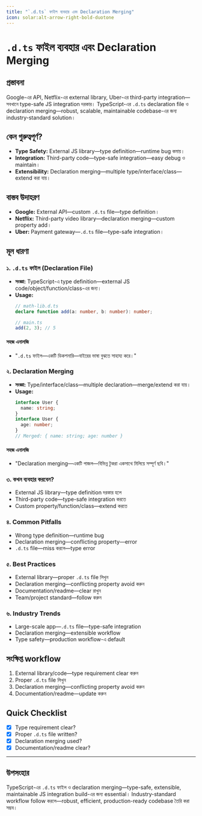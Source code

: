 ```yaml
---
title: "`.d.ts` ফাইল ব্যবহার এবং Declaration Merging"
icon: solar:alt-arrow-right-bold-duotone
---
```


# `.d.ts` ফাইল ব্যবহার এবং Declaration Merging

## প্রস্তাবনা

Google-এর API, Netflix-এর external library, Uber-এর third-party integration—সবখানে type-safe JS integration দরকার। TypeScript-এর `.d.ts` declaration file ও declaration merging—robust, scalable, maintainable codebase-এর জন্য industry-standard solution।

## কেন গুরুত্বপূর্ণ?

- **Type Safety:** External JS library—type definition—runtime bug কমায়।
- **Integration:** Third-party code—type-safe integration—easy debug ও maintain।
- **Extensibility:** Declaration merging—multiple type/interface/class—extend করা যায়।

## বাস্তব উদাহরণ

- **Google:** External API—custom `.d.ts` file—type definition।
- **Netflix:** Third-party video library—declaration merging—custom property add।
- **Uber:** Payment gateway—`.d.ts` file—type-safe integration।

## মূল ধারণা

### ১. `.d.ts` ফাইল (Declaration File)

- **সংজ্ঞা:** TypeScript-এ type definition—external JS code/object/function/class-এর জন্য।
- **Usage:**
  ```typescript
  // math-lib.d.ts
  declare function add(a: number, b: number): number;
  ```
  ```typescript
  // main.ts
  add(2, 3); // 5
  ```

#### সহজ এনালজি

- "`.d.ts` ফাইল—একটি ডিকশনারি—বাইরের ভাষা বুঝতে সাহায্য করে।"

### ২. Declaration Merging

- **সংজ্ঞা:** Type/interface/class—multiple declaration—merge/extend করা যায়।
- **Usage:**
  ```typescript
  interface User {
    name: string;
  }
  interface User {
    age: number;
  }
  // Merged: { name: string; age: number }
  ```

#### সহজ এনালজি

- "Declaration merging—একটি পাজল—বিভিন্ন টুকরা একসাথে মিলিয়ে সম্পূর্ণ ছবি।"

### ৩. কখন ব্যবহার করবেন?

- External JS library—type definition দরকার হলে
- Third-party code—type-safe integration করতে
- Custom property/function/class—extend করতে

### ৪. Common Pitfalls

- Wrong type definition—runtime bug
- Declaration merging—conflicting property—error
- `.d.ts` file—miss করলে—type error

### ৫. Best Practices

- External library—proper `.d.ts` file লিখুন
- Declaration merging—conflicting property avoid করুন
- Documentation/readme—clear রাখুন
- Team/project standard—follow করুন

### ৬. Industry Trends

- Large-scale app—`.d.ts` file—type-safe integration
- Declaration merging—extensible workflow
- Type safety—production workflow-এ default

## সংক্ষিপ্ত workflow

1. External library/code—type requirement clear করুন
2. Proper `.d.ts` file লিখুন
3. Declaration merging—conflicting property avoid করুন
4. Documentation/readme—update করুন

## Quick Checklist

- [x] Type requirement clear?
- [x] Proper `.d.ts` file written?
- [x] Declaration merging used?
- [x] Documentation/readme clear?

---

## উপসংহার

TypeScript-এর `.d.ts` ফাইল ও declaration merging—type-safe, extensible, maintainable JS integration build-এর জন্য essential। Industry-standard workflow follow করলে—robust, efficient, production-ready codebase তৈরি করা সম্ভব।

